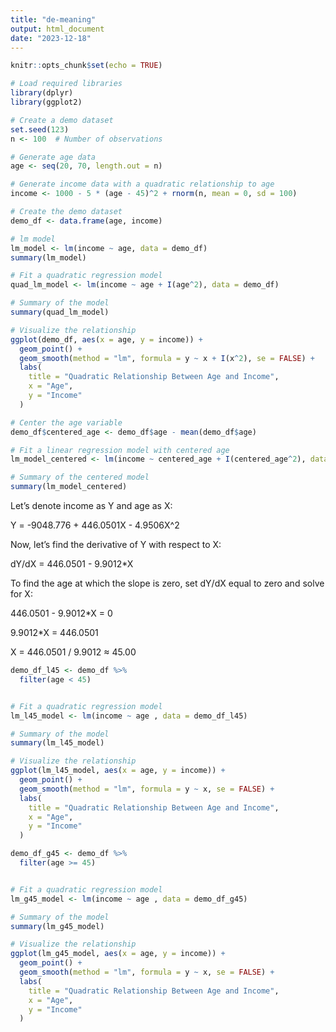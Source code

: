 ```yaml
---
title: "de-meaning"
output: html_document
date: "2023-12-18"
---
```


```r
knitr::opts_chunk$set(echo = TRUE)

```


```r

# Load required libraries
library(dplyr)
library(ggplot2)

# Create a demo dataset
set.seed(123)
n <- 100  # Number of observations

# Generate age data
age <- seq(20, 70, length.out = n)

# Generate income data with a quadratic relationship to age
income <- 1000 - 5 * (age - 45)^2 + rnorm(n, mean = 0, sd = 100)

# Create the demo dataset
demo_df <- data.frame(age, income)

# lm model 
lm_model <- lm(income ~ age, data = demo_df)
summary(lm_model)

# Fit a quadratic regression model
quad_lm_model <- lm(income ~ age + I(age^2), data = demo_df)

# Summary of the model
summary(quad_lm_model)

# Visualize the relationship
ggplot(demo_df, aes(x = age, y = income)) +
  geom_point() +
  geom_smooth(method = "lm", formula = y ~ x + I(x^2), se = FALSE) +
  labs(
    title = "Quadratic Relationship Between Age and Income",
    x = "Age",
    y = "Income"
  )

```


```r
# Center the age variable
demo_df$centered_age <- demo_df$age - mean(demo_df$age)

# Fit a linear regression model with centered age
lm_model_centered <- lm(income ~ centered_age + I(centered_age^2), data = demo_df)

# Summary of the centered model
summary(lm_model_centered)
```
Let's denote income as Y and age as X:

Y = -9048.776 + 446.0501X - 4.9506X^2

Now, let's find the derivative of Y with respect to X:

dY/dX = 446.0501 - 9.9012*X

To find the age at which the slope is zero, set dY/dX equal to zero and solve for X:

446.0501 - 9.9012*X = 0

9.9012*X = 446.0501

X = 446.0501 / 9.9012 ≈ 45.00

```r

demo_df_l45 <- demo_df %>%
  filter(age < 45)


# Fit a quadratic regression model
lm_l45_model <- lm(income ~ age , data = demo_df_l45)

# Summary of the model
summary(lm_l45_model)

# Visualize the relationship
ggplot(lm_l45_model, aes(x = age, y = income)) +
  geom_point() +
  geom_smooth(method = "lm", formula = y ~ x, se = FALSE) +
  labs(
    title = "Quadratic Relationship Between Age and Income",
    x = "Age",
    y = "Income"
  )

```
```r
demo_df_g45 <- demo_df %>%
  filter(age >= 45)


# Fit a quadratic regression model
lm_g45_model <- lm(income ~ age , data = demo_df_g45)

# Summary of the model
summary(lm_g45_model)

# Visualize the relationship
ggplot(lm_g45_model, aes(x = age, y = income)) +
  geom_point() +
  geom_smooth(method = "lm", formula = y ~ x, se = FALSE) +
  labs(
    title = "Quadratic Relationship Between Age and Income",
    x = "Age",
    y = "Income"
  )
```


